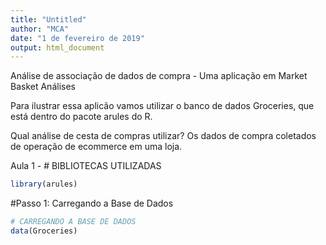 ---
title: "Untitled"
author: "MCA"
date: "1 de fevereiro de 2019"
output: html_document
---


Análise de associação de dados de compra - Uma aplicação em Market Basket Análises

Para ilustrar essa aplicão vamos utilizar o banco de dados Groceries, que está dentro do pacote arules do R.

Qual análise de cesta de compras utilizar? 
Os dados de compra coletados de operação de ecommerce em uma loja. 

Aula 1 - 
# BIBLIOTECAS UTILIZADAS
```{r}
library(arules)


```


#Passo 1: Carregando a Base de Dados
```{r}
 
# CARREGANDO A BASE DE DADOS
data(Groceries)
```